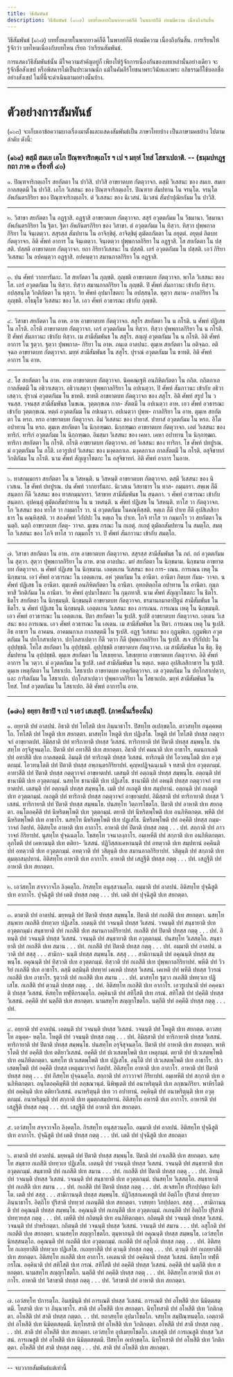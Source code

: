 ```yaml
---
title: วิธีสัมพันธ์
description: วิธีสัมพันธ์ (๑๖๗) บททั้งหลายในพากยางค์ก็ดี ในพากย์ก็ดี ย่อมมีความ เนื่องถึงกันสิ้น
---
```


วิธีสัมพันธ์ (๑๖๗) บททั้งหลายในพากยางค์ก็ดี ในพากย์ก็ดี ย่อมมีความ เนื่องถึงกันสิ้น. การเรียนให้รู้จักว่า บทไหนเนื่องกับบทไหน เรียก ว่าเรียนสัมพันธ์.

การแสดงวิธีสัมพันธ์นั้น มีใจความสำคัญอยู่ก็ เพียงให้รู้จักการเนื่องกันของบทเหล่านั้นอย่างเดียว จะรู้จักชื่อสังเขป หรือพิสดารไม่เป็นประมาณนัก แม้ในคัมภีร์โยชนาพระวินัยและพระ อภิธรรมก็ใช้บอกชื่ออย่างสังเขป
ในที่นี้จะดำเนินตามอย่างนั้นบ้าง.

---

# ตัวอย่างการสัมพันธ์

(๑๖๘) จะเก็บเอาข้อความบางเรื่องมาตั้งและแสดงสัมพันธ์เป็น ภาษาไทยบ้าง เป็นภาษามคธบ้าง ไปตามลำดับ ดังนี้:

### (๑๖๙) ตสฺมึ สมเย เอโก ปิณฺฑจาริกตฺเถโร ฯ เป ฯ มยฺหํ โทสํ โสธาเปถาติ. -- (ธมฺมปทฏฺฐกถา ภาค ๓ เรื่องที่ ๔๐)

๑. ปิณฺฑจาริกตฺเถโร สยกัตตา ใน ปาวิสิ. ปาวิสิ อาขยาตบท กัตตุวาจก. ตสฺมึ วิเสสนะ ของ สมเย. สมเย กาลสตฺตมี ใน ปาวิสิ. เอโก วิเสสนะ ของ ปิณฺฑจาริกตฺเถโร. ปิณฑาย สัมปทาน ใน จรนฺโต. จรนฺโต อัพภันตรกิริยา ของ ปิณฺฑจาริกตฺเถโร. ตํ วิเสสนะ ของ นิเวสนํ. นิเวสนํ สัมปาปุณิยกัมม ใน ปาวิสิ.

---

๒. วิสาขา สยกัตตา ใน อฏฺฐาสิ. อฏฺฐาสิ อาขยาตบท กัตตุวาจก. สสุรํ อวุตตกัมม ใน วีชมานา. วีชมานา อัพภันตรกิริยา ใน ฐิตา. ฐิตา อัพภันตรกิริยา ของ วิสาขา. ตํ อวุตฺตกัมม ใน ทิสฺวา. ทิสฺวา ปุพฺพกาลกิริยา ใน จินฺเตตฺวา. สสุรสฺส สัมปทาน ใน อาจิกฺขิตุํ. อาจิตฺขิตุํ ตุมัตถกัตตา ใน อยุตฺตํ. อยุตฺตํ กิตบท กัตตุวาจก. อิติ ศัพท์ อาการ ใน จินฺเตตฺวา. จินฺเตตฺวา ปุพฺพกาลกิริยา ใน อฏฺฐาสิ. โส สยกัตตา ใน ปสฺสติ. ปสฺสติ อาขยาตบท กัตตุวาจก. ยถา กิริยาวิเสสนะ ใน ปสฺสติ. เถรํ อวุตตกัมม ใน ปสฺสติ. เอวํ กิริยาวิเสสนะ ใน อปคนฺตฺวา อฏฺฐาสิ. อปคนฺตฺวา สมานกาลกิริยา ใน อฏฺฐาสิ.

---

๓. ปน ศัพท์ วากยารัมภะ. โส สยกัตตา ใน ภุญฺชติ. ภุญฺชติ อาขยาตบท กัตตุวาจก. พาโล วิเสสนะ ของ โส. เถรํ อวุตตกัมม ใน ทิสฺวา. ทิสฺวา สมานกาลกิริยา ใน ภุญฺชติ. ปิ ศัพท์ สัมภาวนะ เข้ากับ ทิสฺวา. อปสฺสนฺโต วิกติกัตตา ใน หุตฺวา. วิย ศัพท์ อุปมาโชตกะ ใน อปสฺสนฺโต. หุตฺวา สมาน-
กาลกิริยา ใน ภุญฺชติ. อโธมุโข วิเสสนะ ของ โส. เอว ศัพท์ อวธารณะ เข้ากับ ภุญฺชติ.

---

๔. วิสาขา สยกัตตา ใน อาห. อาห อาขยาตบท กัตตุวาจก. สสุโร สยกัตตา ใน น กโรติ. น ศัพท์ ปฏิเสธ ใน กโรติ. กโรติ อาขยาตบท กัตตุวาจก. เถรํ อวุตตกัมม ใน ทิสฺวา. ทิสฺวา ปุพพกาลกิริยา ใน น กโรติ.
ปิ ศัพท์ สัมภาวนะ เข้ากับ ทิสฺวา. เม สามีสัมพันธ ใน สสุโร. สญฺญํ อวุตตกัมม ใน น กโรติ. อิติ ศัพท์ อาการ ใน ฐตฺวา. ฐตฺวา ปุพพกาล- กิริยา ใน อาห. ภนฺเต อาลปนะ. ตุมฺเห สยกัตตา ใน อติจฺฉถ.
อติจฺฉถ อาขยาตบท กัตตุวาจก. มยฺหํ สามีสัมพันธ ใน สสุโร. ปุราณํ อวุตตกัมม ใน ขาทติ. อิติ ศัพท์ อาการ ใน อาห.

---

๕. โส สยกัตตา ใน อาห. อาห อาขยาตบท กัตตุวาจก. นิคฺคณฺเฐหิ อนภิหิตกัตตา ใน กถิต. กถิตกาเล กาลสัตตมี ใน อธิวาเสตฺวา. อธิวาเสตฺวา ปุพฺพกาลกิริยา ใน อปเนตฺวา. ปิ ศัพท์ สัมภาวนะ เข้ากับ อธิวาเสตฺวา. ปุราณํ อวุตตกัมม ใน ขาทติ. ขาทติ อาขยาตบท กัตตุวาจก ของ สสุโร. อิติ ศัพท์ สรูป ใน วจนสฺส. วจนสฺส สามีสัมพันธ ในขเณ. วุตฺตกฺขเณ กาล- สัตตมี ใน อปเนตฺวา อาห. เอว ศัพท์ อวธารณะ เข้ากับ วุตฺตกฺขเณ. หตฺถํ อวุตตกัมม ใน อปเนตฺวา. อปเนตฺวา ปุพฺพ-
กาลกิริยา ใน อาห. ตุมฺเห สยกัตตา ใน หรถ. หรถ อาขยาตบท กัตตุวาจก. อิมํ วิเสสนะ ของ ปายาสํ. ปายาสํ อวุตตกัมม ใน หรถ. อิโต อปาทาน ใน หรถ. ตุมฺเห สยกัตตา ใน นิกฺกฑฺฒถ. นิกฺกฑฺฒถ อาขยาตบท กัตตุวาจก.
เอตํ วิเสสนะ ของ ทาริกํ. ทาริกํ อวุตตกัมม ใน นิกฺกฑฺฒถ. อิมสฺมา วิเสสนะ ของ เคหา. เคหา อปาทาน ใน นิกฺกฑฺฒถ. ทาริกา สยกัตตา ใน กโรติ. กโรติ อาขยาตบท กัตตุวาจก. อยํ วิเสสนะ ของ ทาริกา. โข ศัพท์ ปทปูรณ.
มํ อวุตฺตกัมม ใน กโติ. เอวรูปเป วิเสสนะ ของ มงฺคลกาเล. มงฺคลกาเล กาลสัตตมี ใน กโรติ. อสุจิขาทกํ วิกติกัมม ใน กโรติ. นาม ศัพท์ สัญญาโชตกะ ใน อสุจิขาทกํ. อิติ ศัพท์ อาการ ในอาห.

---

๖. ทาสกมฺมกรา สยกัตตา ใน น วิสหนฺติ. น วิสหนฺติ อาขยาตบท กัตตุวาจก. ตสฺมึ วิเสสนะ ของ นิเวสเน. โข ศัพท์ ปทปูรณ. ปน ศัพท์ วากยารัมภะ. นิเวสเน วิสยาธาร ใน ทาส- กมฺมกรา. สพฺเพ ก็ดี สนฺตกา ก็ดี วิเสสนะ ของ ทาสกมฺมากรา.
วิสาขาย สามีสัมพันธ ใน สนฺตกา. ว ศัพท์ อวธารณะ เข้ากับ สนฺตกา. อุปคนฺตุํ ตุมัตถสัมปาทาน ใน น วหสนฺติ. น ศัพท์ ปฏิเสธ ใน วิสหนฺติ. ทาโส วา กัตตุวาจก. โก วิเสสนะ ของ ทาโส วา กมฺมกโร วา. นํ อวุตตกัมม ในคณฺหิสฺสติ.
หตฺเถ ก็ดี ปาเท ก็ดี อุปสิเลสิกาธาร ใน คณฺหิสฺสติ. วา สองศัพท์ วิกัปปะ ใน หตฺเถ ใน ปาเท. โกจิ ทาโส วา กมฺมกโร วา สยกัตตา ใน นตฺถิ. นตฺถิ อาขยาตบท กัตตุ- วาจก. มุเขน กรณะ ใน กเถตุํ.
กเถตุํ ตุมัตถสัมปทาน ใน สมตฺโถ. สมตฺโถ วิเสสนะ ของ โกจิ ทาโส วา กมฺมกโร วา. ปิ ศัพท์ สัมภาวนะ เข้ากับ สมตฺโถ.

---

๗. วิสาขา สยกัตตา ใน อาห. อาห อาขยาตบท กัตตุวาจก. สสุรสฺส สามีสัมพันธ ใน กถํ. กถํ อวุตตกัมม ใน สุตฺวา. สุตฺวา ปุพฺพกาลกิริยา ใน อาห. ตาต อาลปนะ. มยํ สยกัตตา ใน นิกฺขมาม.
นิกฺขมาม อาขยาตบท กัตตุวาจก. น ศัพท์ ปฏิเสธ ใน นิกฺขมาม. เอตฺตเกน วิเสสนะ ของ การ- เณน. การเณน เหตุ ใน นิกฺขมาม. เอวํ ศัพท์ อวธารณะ ใน เอตฺตเกน. อหํ วุตตกัมม ใน อานีตา. อานีตา กิตบท กัมม- วาจก.
น ศัพท์ ปฏิเสธ ใน อานีตา. ตุมฺเหหิ อนภิหิตกัตตา ใน อานีตา. อุทกติตฺถโต อปาทาน ใน อานีตา. กุมฺภทาสี วิกติกัมม ใน อานีตา. วิย ศัพท์ อุปมาโชตกะ ใน กุมฺภทาสี. นาม ศัพท์ สัญญาโชตกะ ใน ธีตโร.
ธีตโร สยกัตตา ใน นิกฺขมนฺติ. นิกฺขมนฺติ อาขยาตบท กัตตุวาจก. ธรมานกมาตาปิตูนํ สามีสัมพันธ ใน ธีตโร. น ศัพท์ ปฏิเสธ ใน นิกฺขมนฺติ. เอตฺตเกน วิเสสนะ ของ การเณน. การเณน เหตุ ใน นิกฺขมนฺติ. เอว
ศัพท์ อาวธารณะ ใน เอตฺตเกน. ปิตา สยกัตตา ใน ฐเปสิ. ฐเปสิ อาขยาตบท กัตตุวาจก. เอเตน วิเสสนะ ของ การเณน. เอว ศัพท์ อวธารณะ ใน เอเตน. เม สามีสัมพันธ ใน ปิตา. การเณน เหตุ ใน ฐเปสิ.
อิธ อาธาร ใน อาคมน. อาคมนกาเล กาลสตฺตมี ใน ฐเปสิ. อฏฺฐ วิเสสนะ ของ กุฏุมฺพิเก. กุฏุมพิเก อวุตตกัมม ใน ปกฺโกสาเปตฺวา. ปกฺโกสาเปตฺวา ก็ดี วตฺวา ก็ดี ปุพฺพกาลกิริยา ใน ฐเปสิ. สเจ ปริกัปปะ ใน อุปฺปชฺชติ.
โทโส สยกัตตา ใน อุปฺปชฺชติ. อุปฺปชฺชติ อาขยาตบท กัตตุวาจก. เม สามีสัมพันธ ใน ธีตุ. ธีตุ สัมปทาน ใน อุปฺปชฺชติ. ตุมฺเห สยกัตตา ใน โสเธยฺยาถ. โสเธยฺยาถ อาขยาตบท กัตตุวาจก. อิติ ศัพท์ อาการ ใน วตฺวา.
มํ อวุตตกัมม ใน ฐเปสิ. เตสํ สามีสัมพันธ ใน หตฺเถ. หตฺเถ อุปสิเลสิกาธาร ใน ฐเปสิ. ตุมฺเห เหตุกัตตา ใน โสธาเปถ. โสธาเปถ อาขยาตบท เหตุกัตตุวาจก. เต อวุตตกัมม ใน ปกฺโกสาเปตฺวา, และ การิตกัมม ใน โสธาเปถ.
ปกฺโกสาเปตฺวา ปุพฺพกาลกิริยา ใน โสธาแปถ. มยฺหํ สามีสัมพันธ ใน โทสํ. โทสํ อวุตตกัมม ใน โสธาเปถ. อิติ ศัพท์ อาการใน อาห.

---

### (๑๗๐) อยฺยา อิธาปิ ฯ เป ฯ เอวํ เสเสสุปิ. (ภาคนั้นเรื่องนั้น)

๑. อยฺยาติ ปทํ อาลปนํ. อิธาติ ปทํ โทโสติ ปเท ภินฺนาธาโร. ปิสทฺโท อเปกฺขตฺโถ. ตาวสทฺโท อนุคฺคหตฺโถ. โทโสติ ปทํ โหตูติ ปเท สยกตฺตา. มาสทฺโท โหตูติ ปเท ปฏิเสโธ.
โหตูติ ปทํ โทโสติ ปทสฺส กตฺตุวาจกํ อาขฺยาตปทํ. อิมิสฺสาติ ปทํ ทาริกายาติ ปทสฺส วิเสสนํ. ทาริกายาติ ปทํ ปิตาติ ปทสฺส สมฺพนฺโธ. ปนสทฺโท อรุจิสูจนตฺโถ. ปิตาติ ปทํ อทาสีติ ปเท สยกตฺตา.
อิธาติ ปทํ คมนาติ ปเท อาธาโร. คมนกาเลติ ปทํ อทาสีติ ปเท กาลสตฺตมี. อิมนฺติ ปทํ ทาริกนฺติ ปทสฺส วิเสสนํ. ทาริกนฺติ ปทํ โอวทนฺโตติ ปเท อวุตฺตกมฺมํ. โอวทนฺโตติ ปทํ ปิตาติ ปทสฺส อพฺภนฺตรกิริยาปทํ.
คุญฺหปฏิจฺฉนฺเนติ จ ทสาติ ปเท อวุตฺตกมฺมํ. อาทาสีติ ปทํ ปิตาติ ปทสฺส กตฺตุวาจกํ อาขฺยาตปทํ. เตสนฺติ ปทํ อตฺถนฺติ ปทสฺส สมฺพนฺโธ. อตฺถนฺติ ปทํ ชานามีติ ปเท อวุตฺตกมฺมํ. นสทฺโท ชานามีติ ปเท ปฏิเสโธ.
ชานามีติ ปทํ อหนฺติ ปทสฺส กตฺตุวาจกํ อาขฺยาตปทํ. เตสนฺติ ปทํ อตฺถนฺติ ปทสฺส สมฺพนฺโธ. เมติ ปทํ กเถตูติ ปเท สมฺปทานํ. อตฺถนฺติ ปทํ กเถตูติ ปเท อวุตฺตกมฺมํ. กเถตูติ ปทํ ทาริกาติ ปทสฺส กตฺตุวาจกํ อาขฺยาตปทํ.
อิมิสฺสาติ ปทํ ทาริกายาติ ปทสฺส วิเสสนํ. ทาริกายาติ ปทํ ปิตาติ ปทสฺส สมฺพนโธ. ปนสทฺโท วิตฺถารโชตโก. ปิตาติ ปทํ อาหาติ ปเท สยกตฺตา. อนฺโตอคฺคีติ ปทํ นีหริตพฺโพติ ปเท วุตฺตกมฺมํ. ตยาติ ปทํ นีหริตพฺโพติ ปเท อนภิหิตกตฺต. พหีติ ปทํ นีหริตพฺโพติ ปเท อาธาโร. นสทฺโท นีหริตพฺโพติ ปเท ปฏฺเสโธ. นีหริตพฺโพติ ปทํ อคฺคีติ ปทสฺส กมฺม-
วาจกํ กิตปทํ. อิติสทฺโท อาหาติ ปเท อากาโร. อาหาติ ปทํ ปิตาติ ปทสฺส กตฺตุ . . . ปทํ. สกฺกาติ ปทํ ภาววาจกํ กิริยาปทํ. นุสทฺโท ปุจฺฉนตฺโถ. โขสทฺโท วจนาลงฺกาโร. อมฺเหหีติ ปทํ สกฺกาติ ปเท อนภิหิตกตฺตา.
อุภโตติ ปทํ เคหานนฺติ ปเท ตติยา- วิเสสนํ. ปฏิวิสฺสกเคหานนฺติ ปทํ อทตฺวาติ ปเท สมฺปทานํ อคฺคินติ ปทํ อทตฺวาติ ปเท อวุตฺตกมฺมํ. อทตฺวาติ ปทํ วสิตุนฺติ ปเท สมานกาลกิริยาปทํ. วสิตุนฺติ ปทํ สกฺกาติ ปเท ตุมตฺถสมฺปทานํ.
อิติสทฺโท อาหาติ ปเท อากาโร. อาหาติ ปทํ เสฏฺฐีติ ปทสฺส กตฺตุ . . . ปทํ. เสฏฺฐีติ ปทํ อาหาติ ปเท สยกตฺตา.

---

๒. เอวํสทฺโท สจฺจวาจโก ลิงฺคตฺโถ. กิรสทฺโท อนุสฺสวนตฺโถ.
อมฺมาติ ปทํ อาลปนํ. อิติสทฺโท ปุจฺฉึสูติ ปเท อากาโร. ปุจฺฉึสูติ ปทํ เตติ ปทสฺส กตฺตุ . . . ปทํ. เตติ ปทํ ปุจฺฉึสูติ ปเท สยกตฺตา.

---

๓. ตาตาติ ปทํ อาลปนํ. มยฺหนฺติ ปทํ ปิตาติ ปทสฺส สมฺพนฺโธ.
ปิตาติ ปทํ กเถสีติ ปเท สยกตฺตา. นสทฺโท สนฺพาย กเถสีติ ปททฺวเย ปฏิเสโธ. เอตนฺติ ปทํ วจนนฺติ ปทสฺส วิเสสนํ. วจนนฺติ ปทํ สนฺธายาติ ปเท อวุตฺตกมฺมํง สนฺธายาติ ปทํ กเถสีติ ปเท สมานกาลกิริยาปทํ.
กเถสีติ ปทํ ปิตาติ ปทสฺส กตฺตุ . . . ปทํ. อิทนฺติ ปทํ วจนนฺติ ปทสฺส วิเสสนํ. วจนนฺติ ปทํ สนฺธายาติ ปเท อวุตฺตกมฺมํ. ปนสทฺโท วิเสสตฺโถ. สนฺธายาติ ปทํ กเถสีติ ปเท สมาน . . . ปทํ. กเถสีติ ปทํ ปิตาติ ปทสฺส
กตฺตุ . . . ปทํ. อมฺมาติ ปทํ อาลปนํ. ตวาติ ปทํ สสฺสุ . . . สามิกา- นนฺติ ปทสฺส สมฺพนฺโธ. สสฺสุ . . . สามิกานนฺติ ปทํ อคุณนฺติ ปทสฺส สมฺพนฺโธ. อคุณนฺติ ปทํ ทิสฺวาติ ปเท อวุตฺตกมฺมํ.
ทิสฺวาติ ปทํ กเถสีติ ปเท ปุพฺพกาลกิริยาปทํ. พหีติ ปทํ วิวริยํ กเถสีติ ปเท อาธาโร. ตสฺมึ ตสฺมินฺติ ปททฺวยํ เคเหติ ปทสฺส วิเสสนํ. เคเหติ ปทํ พหีติ ปทสฺส วิวรณํ กเถสีติ ปเท อาธาโร. ฐตฺวาติ ปทํ กเถสีติ ปเท สมาน . . . ปทํ. มาสทฺโท ฐตฺวา กเถสีติ ปททฺวเย ปฏิเสโธ.
กเถสีติ ปทํ ตฺวนฺติ ปทสฺส กตฺตุ. . . ปทํ. อิติสทฺโท กเถสีติ ปเท อากาโร. เอวรูเปนาติ ปทํ อคฺคนาติ ปทสฺส วิเสสนํ. หิสทฺโท ทฬฺหีกรณตฺโถ. อคฺคินาติ ปทํ สทิโสติ ปเท กรณํ.
สทิโสติ ปทํ ปคฺคีติ ปทสฺส วิเสสนํ. อคฺคีติ ปทํ นตฺถีติ ปเท สยกตฺตา. นามสทฺโท สญฺญาโชตโก. นตฺถีติ ปทํ อคฺคีติ ปทสฺส กตฺตุ . . . ปทํ.

---

๔. อยฺยาติ ปทํ อาลปนํ.
เอตนฺติ ปทํ วจนนฺติ ปทสฺส วิเสสนํ. วจนนฺติ ปทํ โหตูติ ปเท สยกตฺต. ตาวสทฺโท อนุคฺค- หตฺโถ. โหตูติ ปทํ วจนนฺติ ปทสฺส กตฺตุ . . . ปทํ. อิมิสฺสาติ ปทํ ทาริกายาติ ปทสฺส วิเสสนํ. ทาริกายาติ ปทํ ปิตาติ ปทสฺส สมฺพนฺโธ.
ปนสทฺโท อรุจิสุจนตฺโถ. ปิตาติ ปทํ อาหาติ ปเท สยกตฺตา. พาหิรโตติ ปทํ อคฺคีติ ปเท ตติยาวิเสสนํ. อคฺคีติ ปทํ ปเวเสตพฺโพติ ปเท เหตุกมฺมํ. ตยาติ ปทํ ปเวเสตพฺโพติ
ปเท อนภิหิตกตฺตา. นสทฺโท ปเวเสตพฺโพติ ปเท ปฏิเสโธ. อนฺโติ ปทํ ปเวเสตพฺโพติ ปเท อาธาโร. ปเวเสตพฺโพติ ปทํ อคฺคีติ ปทสฺส เหตุมฺมวาจกํ กิตปทํ. อิติสทฺโท อาหาติ ปเท อากาโร.
อาหาติ ปทํ ปิตาติ ปทสฺส กตฺตุ . . . ปทํ กึสทฺโท ปุจฺฉนตฺโถ. สกฺกาติ ปทํ ภาววาจกํ กิริยาปทํ. อมฺเหหีติ ปทํ สกฺกาติ ปเท อนภิหิตกตฺตา. อนฺโตอคฺคิมฺหีติ ปทํ ลกฺขณวนฺตํ. นิพิพุเตติ ปทํ อนาหริตุนฺติ ปเท ลกฺขณกิริยา.
พาหิรโตติ ปทํ อคฺคินฺติ ปเท ตติยาวิเสสนํ. อนาหริตุนฺติ ปเท วา อปาทานํ. อคฺคินฺติ ปทํ อนาหริตุนฺติ ปเท อวุตฺตกมฺมํ. อนาหริตุนฺติ ปทํ สกฺกาติ ปเท ตุมตฺถสมฺปทานํ.
อิติสทฺโท อหารติ ปเท อากาโร. อาหารติ ปทํ เสฏฺฐีติ ปทสฺส กตฺตุ . . . ปทํ. เสฏฺฐีติ ปทํ อาหาติ ปเท สยกตฺตา.

---

๕. เอวํสทฺโท สจฺจวาจโก ลิงฺคตฺโถ. กิรสทฺโท อนุสฺสวนตฺโถ. อมฺมาติ ปทํ อาลปนํ. อิติสทฺโท ปุจฺฉึสูติ ปเท อากาโร. ปุจฺฉึสูติ ปทํ เตติ ปทสฺส กตฺตุ . . . ปทํ. เตติ ปทํ ปุจฺฉึสูติ ปเท สยกตฺตา

---

๖. ตาตาติ ปทํ อาลปนํ. มยฺหนฺติ ปทํ ปิตาติ ปทสฺส สมฺพนฺโธ. ปิตาติ ปทํ กาเถสีติ ปเท สยกตฺตา. นสทฺโท สนฺธาย กเถสีติ ปททฺวเย ปฏิเสโธ. เอตนฺติ ปทํ วจนนฺติ ปทสฺส วิเสสนํ. วจนนฺติ ปทํ สนฺธายาติ ปเท อวุตฺตกมฺมํ.
สนฺธายติ ปทํ กเถสีติ ปเท สมาน . . . ปทํ. กเถสีติ ปทํ ปิตาติ ปทสฺส กตฺตุ . . .
ปทํ. อิทนฺติ ปทํ วจนนฺติ ปทสฺส วิเสสนํ. วจนนฺติ ปทํ สนฺธายาติ ปเท อวุตฺตกมฺมํ. ปนสทฺโท วิเสสตฺโถ. สนฺธายาติ ปทํ กเถสีติ ปเท สมาน . . . ปทํ. กเถสีติ ปทํ ปิตาติ ปทสฺส กตฺตุ . . . ปทํ. สเจสทโท ปริกปฺปตฺเถ นิปาโต.
เตติ ปทํ สสฺสุ . . . สามิกานนฺติ ปทสฺส สมฺพนฺโธ. ปฏิวิสฺสกเคเหสูติ ปทํ อิตฺถิโย ปุริสาตํ ปททฺวเย ภินฺนาธาโร. อิตฺถิโย ปุริสาติ ปททฺวยํ กเถนฺตีติ ปเท สยกตฺตา. วาสทฺทา วิกปฺปตฺถา. สสฺสุ . . . สามิกานนฺติ ปทํ อคุณนฺติ ปทสฺส สมฺพนฺโธ. อคุณนฺติ ปทํ กเถนฺตีติ ปเท อวุตฺตกมฺมํ. กเถนฺตีติ ปทํ อิตฺถิโย ปุริสาติ ปททฺวยสฺส กตฺตุ . . . ปทํ. เตหีติ ปทํ กถิตนฺติ ปเท อนภิหิตกตฺตา. กถิตนฺติ ปทํ วจนนฺติ ปทสฺส วิเสสนํ. วจนนฺติ ปทํ ปาหริกตฺตา. กถิตนฺติ ปทํ วจนนฺติ ปทสฺส วิเสสนํ. วจนนฺติ ปทํ สมาน . . . ปทํ. อสุโกติ ปทํ กเถตีติ ปเท สยกตฺตา. นามสทฺโท สญฺญาโชตโก. ตุมฺหากนฺติ ปทํ อคุณนฺติ ปทสฺส สมฺพนฺโธ. เอวํสทฺโท นิทสฺสนตฺโถ. อคุณนฺติ ปทํ กเถตีติ ปเท อวุตฺตกมฺมํ. กเถตีติ ปทํ อสุโกติ ปทสฺส กตฺตุ . . . ปทํ. อิติสทฺโท กเถยฺยาสีติ ปททฺวเย ปฏิเสโธ. กเถยฺยาสีติ ปทํ ตฺวนฺติ ปทสฺส กตฺตุ . . . ปทํ. ตฺวนฺติ ปทํ กเถยฺยาสีติ ปเท สยกตฺตา. อิติสทฺโท กเถสีติ ปเท อากาโร. เอเตนาติ ปทํ อคฺคินาติ ปทสฺส วิเสสนํ. หิสทฺโท ทฬฺหีกรโณ. อคฺคินาติ ปทํ สทิโสติ ปเท
กรณํ. สทิโสติ ปทํ อคฺคีติ ปทสฺส วิเสสนํ. อคฺคีติ ปทํ นตฺถีติ ปเท สยกตฺตา. นามสทฺโท สญฺญาโชตโก. นตฺถีติ ปทํ อคฺคีติ ปทสฺส กตฺตุ . . . ปทํ. อิติสทฺโท อาหาติ ปเท อากาโร. อาหาติ ปทํ วิสาขาติ ปทสฺส กตฺตุ . . . ปทํ. วิสาขาติ ปทํ อาหาติ ปเท สยกตฺตา.

---

๗. เอวํสทฺโท ปการตฺโถ. อิมสฺมินฺติ ปทํ การเณติ ปทสฺส วิเสสนํ. การเณติ ปทํ อโหสีติ ปเท นิมิตฺตสตฺตมี. โทสาติ ปเท วา ภินฺนาธาโร. สาติ ปทํ อโหสีติ ปเท สยกตฺตา. นิทฺโทสาติ ปทํ อโหสีติ ปเท วิกติกตฺตา.
อโหสีติ ปทํ สาติ ปทสฺส กตฺตถ. . . ปทํ. ยถาสทฺโท อุปมาโชตโก. จสทฺโท สมฺปิณฺฑนตฺโถ. เอตฺถาติ ปทํ อโหสีติ ปเท นิมิตฺตสตฺตมี.
นิทฺโทสาติ ปทํ อโหสีติ ปเท วิกติกตฺตา. อโหสีติ ปทํ สาติ ปทสฺส กตฺตุ . . . ปทํ. สาติ ปทํ อโหสีติ ปเท สยกตฺตา. เอวํสทฺโท อุปเมยฺยโชตโก. เสเสสุติ ปทํ การเณสูติ ปทสฺส วิเสสนํ.
การเณสูติ ปทํ อโหสีติ ปเท นิมิตฺตสตฺตมี. ปิสทฺโท อเปกฺขตฺโถ. นิทฺโทสาติ ปทํ อโหสีติ ปเท วิกติกตฺตา. อโหสีติ ปทํ สาติ ปทสฺส กตฺตุ . . . ปทํ. สาติ ปทํ อโหสีติ ปเท สยกตฺตา.

---

-- จบวากยสัมพันธ์แต่เท่านี้
